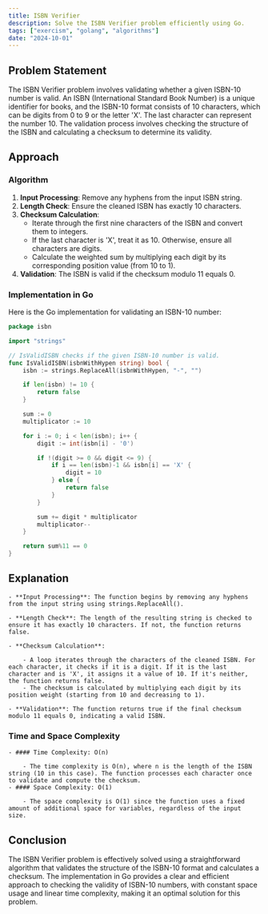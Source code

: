 ```yaml
---
title: ISBN Verifier
description: Solve the ISBN Verifier problem efficiently using Go.
tags: ["exercism", "golang", "algorithms"]
date: "2024-10-01"
---
```


## Problem Statement

The ISBN Verifier problem involves validating whether a given ISBN-10 number is valid. An ISBN (International Standard Book Number) is a unique identifier for books, and the ISBN-10 format consists of 10 characters, which can be digits from 0 to 9 or the letter 'X'. The last character can represent the number 10. The validation process involves checking the structure of the ISBN and calculating a checksum to determine its validity.

## Approach

### Algorithm

1. **Input Processing**: Remove any hyphens from the input ISBN string.
2. **Length Check**: Ensure the cleaned ISBN has exactly 10 characters.
3. **Checksum Calculation**:
   - Iterate through the first nine characters of the ISBN and convert them to integers.
   - If the last character is 'X', treat it as 10. Otherwise, ensure all characters are digits.
   - Calculate the weighted sum by multiplying each digit by its corresponding position value (from 10 to 1).
4. **Validation**: The ISBN is valid if the checksum modulo 11 equals 0.

### Implementation in Go

Here is the Go implementation for validating an ISBN-10 number:

```go
package isbn

import "strings"

// IsValidISBN checks if the given ISBN-10 number is valid.
func IsValidISBN(isbnWithHypen string) bool {
	isbn := strings.ReplaceAll(isbnWithHypen, "-", "")

	if len(isbn) != 10 {
		return false
	}

	sum := 0
	multiplicator := 10

	for i := 0; i < len(isbn); i++ {
		digit := int(isbn[i] - '0')

		if !(digit >= 0 && digit <= 9) {
			if i == len(isbn)-1 && isbn[i] == 'X' {
				digit = 10
			} else {
				return false
			}
		}

		sum += digit * multiplicator
		multiplicator--
	}

	return sum%11 == 0
}
```

## Explanation

    - **Input Processing**: The function begins by removing any hyphens from the input string using strings.ReplaceAll().

    - **Length Check**: The length of the resulting string is checked to ensure it has exactly 10 characters. If not, the function returns false.

    - **Checksum Calculation**:

        - A loop iterates through the characters of the cleaned ISBN. For each character, it checks if it is a digit. If it is the last character and is 'X', it assigns it a value of 10. If it's neither, the function returns false.
        - The checksum is calculated by multiplying each digit by its position weight (starting from 10 and decreasing to 1).
        
    - **Validation**: The function returns true if the final checksum modulo 11 equals 0, indicating a valid ISBN.

### Time and Space Complexity
    - #### Time Complexity: O(n)

        - The time complexity is O(n), where n is the length of the ISBN string (10 in this case). The function processes each character once to validate and compute the checksum.
    - #### Space Complexity: O(1)

        - The space complexity is O(1) since the function uses a fixed amount of additional space for variables, regardless of the input size.

## Conclusion
The ISBN Verifier problem is effectively solved using a straightforward algorithm that validates the structure of the ISBN-10 format and calculates a checksum. The implementation in Go provides a clear and efficient approach to checking the validity of ISBN-10 numbers, with constant space usage and linear time complexity, making it an optimal solution for this problem.